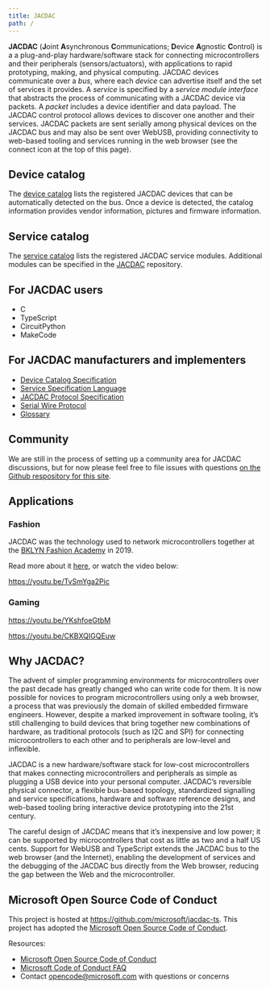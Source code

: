 ```yaml
---
title: JACDAC
path: /
---
```


**JACDAC** (**J**oint **A**synchronous **C**ommunications; **D**evice **A**gnostic **C**ontrol) is a
a plug-and-play hardware/software stack for connecting microcontrollers and their peripherals 
(sensors/actuators), with applications to rapid prototyping, making, and physical computing. JACDAC devices communicate over a *bus*, where each *device* can advertise itself and the set of services it provides. A *service* is specified by a *service module interface* that abstracts the process of communicating with a JACDAC device via packets. A *packet* includes a device identifier and data payload. The JACDAC control protocol allows devices to discover one another and their services. JACDAC packets are sent serially among physical devices on the JACDAC bus and may also be sent over WebUSB, providing connectivity to web-based tooling and services running in the web browser (see the connect icon at the top of this page). 

## Device catalog

The [device catalog](/devices) lists the registered JACDAC devices that 
can be automatically detected on the bus. Once a device is detected, 
the catalog information provides vendor information, pictures and firmware information.

<DeviceSpecificationList count={3} shuffle={true} />

## Service catalog

The [service catalog](/services) lists the registered JACDAC service
modules. Additional modules can be specified in the [JACDAC](https://github.com/microsoft/jacdac) 
repository.

<ServiceSpecificationList count={3} shuffle={true} />

## For JACDAC users

* C
* TypeScript
* CircuitPython
* MakeCode

## For JACDAC manufacturers and implementers

* [Device Catalog Specification](./reference/device-catalog)
* [Service Specification Language](./reference/service-spec-language)
* [JACDAC Protocol Specification](./reference/jacdac-protocol)
* [Serial Wire Protocol](./reference/serial-protocol)
* [Glossary](./reference/glossary)

## Community

We are still in the process of setting up a community area for JACDAC discussions, 
but for now please feel free to file issues with questions [on the Github respository for this site](https://github.com/microsoft/jacdac).

## Applications

### Fashion

JACDAC was the technology used to network microcontrollers together at the 
[BKLYN Fashion Academy](https://www.bklynlibrary.org/bklyn-fashion-academy) in 2019.

Read more about it [here](https://www.microsoft.com/en-us/research/blog/fashion-forward-researchers-designers-debut-new-tech-on-new-york-city-runway), 
or watch the video below:

https://youtu.be/TvSmYga2Pic

### Gaming

https://youtu.be/YKshfoeGtbM

https://youtu.be/CKBXQIGQEuw

## Why JACDAC?

The advent of simpler programming environments for microcontrollers over the past decade has greatly 
changed who can write code for them. It is now possible for novices to program microcontrollers using only a 
web browser, a process that was previously the domain of skilled embedded firmware engineers. 
However, despite a marked improvement in software tooling, it’s still challenging to build devices 
that bring together new combinations of hardware, as traditional protocols (such as I2C and SPI) 
for connecting microcontrollers to each other and to peripherals are low-level and inflexible. 

JACDAC is a new hardware/software stack for low-cost microcontrollers that makes connecting microcontrollers and peripherals 
as simple as plugging a USB device into your personal computer. JACDAC’s reversible physical connector, a flexible bus-based topology, 
standardized signalling and service specifications, hardware and software reference designs, and web-based tooling bring interactive 
device prototyping into the 21st century. 

The careful design of JACDAC means that it’s inexpensive and low power; it can be supported by 
microcontrollers that cost as little as two and a half US cents.  Support for WebUSB and TypeScript extends the JACDAC bus to the web 
browser (and the Internet), enabling the development of services and the debugging of the JACDAC bus directly from the Web browser, 
reducing the gap between the Web and the microcontroller.

## Microsoft Open Source Code of Conduct

This project is hosted at https://github.com/microsoft/jacdac-ts. This project has adopted the [Microsoft Open Source Code of Conduct](https://opensource.microsoft.com/codeofconduct/).

Resources:

- [Microsoft Open Source Code of Conduct](https://opensource.microsoft.com/codeofconduct/)
- [Microsoft Code of Conduct FAQ](https://opensource.microsoft.com/codeofconduct/faq/)
- Contact [opencode@microsoft.com](mailto:opencode@microsoft.com) with questions or concerns
